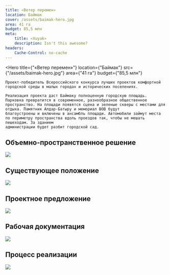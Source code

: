 ```yaml
---
title: «Ветер перемен»
location: Баймак
cover: /assets/baimak-hero.jpg
area: 41 га
budget: 85,5 млн
meta:
    title: «Xuyak»
    description: Isn't this awesome?
headers:
    Cache-Control: no-cache
---
```


<Hero
    title={"«Ветер перемен»"}
    location={"Баймак"}
    src={"/assets/baimak-hero.jpg"}
    area={"41 га"}
    budget={"85,5 млн"}
>
    Проект-победитель Всероссийского конкурса лучших проектов комфортной городской среды в малых городах и исторических поселениях.

    Реализация проекта даст Баймаку полноценную горо­дскую площадь. Парковка превратится в современное, разнообразное общественное пространство. На пло­щади появятся сцена и зеленые скверы с местами для
    отдыха. Памятник Алдар-Батыру и мемориал ВОВ будут
    благоустроены и включены в ансамбль площади. Авто­мобили займут места по периметру пространства вдоль проездов так, чтобы не мешать пешеходам. За зданием
    администрации будет разбит городской сад.
</Hero>

## Объемно-пространственное решение

![](/assets/baimak-00.jpg)

## Существующее положение

![](/assets/baimak-01.jpg)

## Проектное предложение

![](/assets/baimak-02.jpg)

## Рабочая документация

![](/assets/baimak-03.jpg)

## Процесс реализации

![](/assets/baimak-04.jpg)


